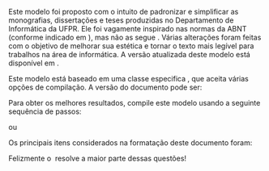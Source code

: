 \chapter{Introdução}


Este modelo foi proposto com o intuito de padronizar e simplificar as monografias, dissertações e teses produzidas no Departamento de Informática da UFPR. Ele foi vagamente inspirado nas normas da ABNT (conforme indicado em \cite{bibufpr15}), mas não as segue \emph{ipsis litteris}. Várias alterações foram feitas com o objetivo de melhorar sua estética e tornar o texto mais legível para trabalhos na área de informática. A versão atualizada deste modelo está disponível em \cite{maziero15}.

Este modelo está baseado em uma classe especifica \verb#ppginf.cls#, que aceita várias opções de compilação. A versão do documento pode ser:

\begin{itemize}

\item \verb#defesa#: é gerado um documento em espaço 1,5, frente simples e sem as páginas iniciais adicionais; é uma versão adequada para receber as anotações dos membros da banca de defesa.

\item \verb#final#: é gerado um documento em espaço simples, frente/verso, com páginas iniciais (capa, ficha catalográfica, folha de aprovação, agradecimentos, etc). É uma versão bem mais compacta, mais ecológica e ideal para a impressão definitiva.

\end{itemize}

Para obter os melhores resultados, compile este modelo usando a seguinte sequência de passos:

\begin{quote}
\begin{footnotesize}
\begin{verbatim}
pdflatex  main          // compilação inicial
bibtex main             // processa referências bibliográficas
pdflatex  main          // compilação final
\end{verbatim}
\end{footnotesize}
\end{quote}

ou

\begin{quote}
\begin{footnotesize}
\begin{verbatim}
make                    // faz tudo...
\end{verbatim}
\end{footnotesize}
\end{quote}

Os principais itens considerados na formatação deste documento foram:

\begin{itemize}

\item Papel em formato A4, com margens de 20 mm à direita e embaixo, 30 mm nos demais lados. Não devem ser usados cabeçalhos ou rodapés além dos que estão aqui propostos.

\item O texto principal do documento escrito em 12 pontos. O fonte principal do texto pode ser selecionado no arquivo \verb#packages.tex#.

\item Código-fonte, listagens e textos similares são formatados em fonte Courier 12 ou 10 pontos.

\item O espaçamento padrão entre linhas é 1,5 linhas (1 linha na versão final). Não inserir espaços adicionais entre parágrafos normais. Figuras, tabelas, listagens e listas de itens devem ter um espaço adicional antes e após os mesmos.

\item As páginas iniciais não são numeradas.

\item O corpo do texto é numerado com algarismos arábicos (1, 2, 3, ...) a partir da introdução, ate o final do documento. Os números de página devem estar situados no alto à direita (páginas direitas) ou à esquerda (páginas esquerdas).

\item Expressões em inglês, grego, latim ou outras línguas devem ser enfatizadas em itálico, como \emph{sui generis} ou \emph{scheduling} (use o comando \verb#\emph{...}#).

\item Para reforçar algo, deve-se usar somente \textbf{negrito}. \underline{Sublinhado} ou MAIÚSCULAS não devem ser usados como forma de ênfase!

\item As notas de rodapé também têm um modelo\footnote{As notas de rodapé dever ser escritas em tamanho 10 pt, numeradas em arábico.}. Notas de rodapé servem para fazer algum comentário paralelo; não as use para colocar URLs, referências bibliográficas ou significado de siglas.

\end{itemize}

Felizmente o \LaTeX\ resolve a maior parte dessas questões!
